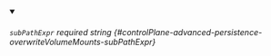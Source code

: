 
<details className="config-field" data-expandable="false" open>
<summary>

###### `subPathExpr` <span className="config-field-required" data-required="false">required</span> <span className="config-field-type">string</span> <span className="config-field-default"></span> <span className="config-field-enum"></span> {#controlPlane-advanced-persistence-overwriteVolumeMounts-subPathExpr}



</summary>



</details>
